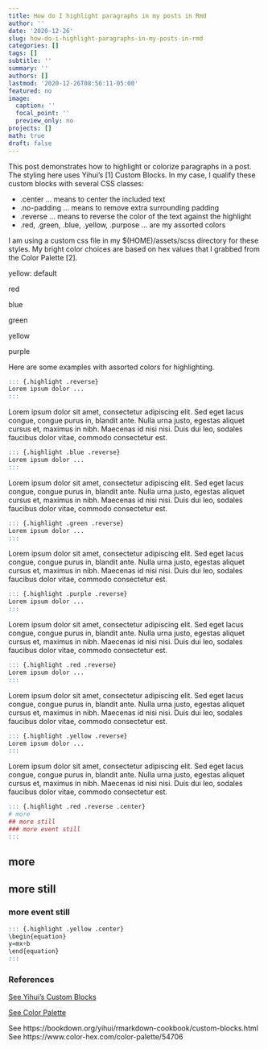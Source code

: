 ```yaml
---
title: How do I highlight paragraphs in my posts in Rmd
author: ''
date: '2020-12-26'
slug: how-do-i-highlight-paragraphs-in-my-posts-in-rmd
categories: []
tags: []
subtitle: ''
summary: ''
authors: []
lastmod: '2020-12-26T08:56:11-05:00'
featured: no
image:
  caption: ''
  focal_point: ''
  preview_only: no
projects: []
math: true
draft: false
---
```


This post demonstrates how to highlight or colorize paragraphs in a post. The styling here uses Yihui's [1] Custom Blocks. In my case, I qualify these custom blocks with several CSS classes:

 - .center ... means to center the included text
 - .no-padding ... means to remove extra surrounding padding
 - .reverse ... means to reverse the color of the text against the highlight
 - .red, .green, .blue, .yellow, .purpose ... are my assorted colors
 
I am using a custom css file in my $(HOME)/assets/scss directory for these styles. My bright color choices are based on hex values that I grabbed from the Color Palette [2].
 
::: {.highlight .center .no-padding}
yellow: default
:::

::: {.highlight .center .red .no-padding}
red
:::

::: {.highlight .center .blue .no-padding}
blue
:::

::: {.highlight .center .green .no-padding}
green
:::

::: {.highlight .center .yellow .no-padding}
yellow
:::

::: {.highlight .center .purple .no-padding}
purple
:::

Here are some examples with assorted colors for highlighting.

```r
::: {.highlight .reverse}
Lorem ipsum dolor ...
:::
```

::: {.highlight .reverse}
Lorem ipsum dolor sit amet, consectetur adipiscing elit. Sed eget lacus congue, congue purus in, blandit ante. Nulla urna justo, egestas aliquet cursus et, maximus in nibh. Maecenas id nisi nisi. Duis dui leo, sodales faucibus dolor vitae, commodo consectetur est. 
:::

```r
::: {.highlight .blue .reverse}
Lorem ipsum dolor ...
:::
```
::: {.highlight .blue .reverse}
Lorem ipsum dolor sit amet, consectetur adipiscing elit. Sed eget lacus congue, congue purus in, blandit ante. Nulla urna justo, egestas aliquet cursus et, maximus in nibh. Maecenas id nisi nisi. Duis dui leo, sodales faucibus dolor vitae, commodo consectetur est. 
:::

```r
::: {.highlight .green .reverse}
Lorem ipsum dolor ...
:::
```
::: {.highlight .green .reverse}
Lorem ipsum dolor sit amet, consectetur adipiscing elit. Sed eget lacus congue, congue purus in, blandit ante. Nulla urna justo, egestas aliquet cursus et, maximus in nibh. Maecenas id nisi nisi. Duis dui leo, sodales faucibus dolor vitae, commodo consectetur est. 
:::

```r
::: {.highlight .purple .reverse}
Lorem ipsum dolor ...
:::
```
::: {.highlight .purple .reverse}
Lorem ipsum dolor sit amet, consectetur adipiscing elit. Sed eget lacus congue, congue purus in, blandit ante. Nulla urna justo, egestas aliquet cursus et, maximus in nibh. Maecenas id nisi nisi. Duis dui leo, sodales faucibus dolor vitae, commodo consectetur est. 
:::

```r
::: {.highlight .red .reverse}
Lorem ipsum dolor ...
:::
```

::: {.highlight .red .reverse}
Lorem ipsum dolor sit amet, consectetur adipiscing elit. Sed eget lacus congue, congue purus in, blandit ante. Nulla urna justo, egestas aliquet cursus et, maximus in nibh. Maecenas id nisi nisi. Duis dui leo, sodales faucibus dolor vitae, commodo consectetur est. 
:::

```r
::: {.highlight .yellow .reverse}
Lorem ipsum dolor ...
:::
```
::: {.highlight .yellow .reverse}
Lorem ipsum dolor sit amet, consectetur adipiscing elit. Sed eget lacus congue, congue purus in, blandit ante. Nulla urna justo, egestas aliquet cursus et, maximus in nibh. Maecenas id nisi nisi. Duis dui leo, sodales faucibus dolor vitae, commodo consectetur est. 
:::

```r
::: {.highlight .red .reverse .center}
# more
## more still
### more event still
:::
```

::: {.highlight .red .reverse .center}
# more
## more still
### more event still
:::

```r
::: {.highlight .yellow .center}
\begin{equation}
y=mx+b
\end{equation}
:::
```

::: {.highlight .yellow .center}
\begin{equation}
y=mx+b
\end{equation}
:::

### References

[See Yihui's Custom Blocks](https://bookdown.org/yihui/rmarkdown-cookbook/custom-blocks.html)

[See Color Palette](https://www.color-hex.com/color-palette/54706)

See https://bookdown.org/yihui/rmarkdown-cookbook/custom-blocks.html
See https://www.color-hex.com/color-palette/54706


